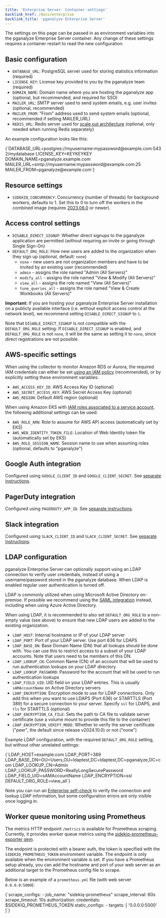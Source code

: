 ```yaml
---
title: 'Enterprise Server: Container settings'
backlink_href: /docs/enterprise
backlink_title: 'pganalyze Enterprise Server'
---
```



The settings on this page can be passed in as environment variables into the pganalyze Enterprise Server container. Any change of these settings requires a container restart to read the new configuration.

<ToC items={props.toc} />

## Basic configuration

* `DATABASE_URL`: PostgreSQL server used for storing statistics information (required)
* `LICENSE_KEY`: License key provided to you by the pganalyze team (required)
* `DOMAIN_NAME`: Domain name where you are hosting the pganalyze app (optional, but recommended, and required for SSO)
* `MAILER_URL`: SMTP server used to send system emails, e.g. user invites (optional, recommended)
* `MAILER_FROM`: "From" address used to send system emails (optional, recommended if setting MAILER_URL)
* `REDIS_URL`: Redis server used for [scale out architecture](/docs/enterprise/architecture) (optional, only needed when running Redis separately)

An example configuration looks like this:

<CodeBlock language="text">
{`DATABASE_URL=postgres://myusername:mypassword@example.com:5432/mydatabase
LICENSE_KEY=KEYKEYKEY
DOMAIN_NAME=pganalyze.example.com
MAILER_URL=smtp://myusername:mypassword@example.com:25
MAILER_FROM=pganalyze@example.com`}
</CodeBlock>

## Resource settings

* `SIDEKIQ_CONCURRENCY`: Concurrency (number of threads) for background workers, defaults to 1. Set this to 0 to turn off the workers in the combined image (requires [2023.06.0](/docs/enterprise/releases/2023-06-0) or newer).

## Access control settings

* `DISABLE_DIRECT_SIGNUP`: Whether direct signups to the pganalyze application are permitted (without requiring an invite or going through Single Sign-On)
* `DEFAULT_ORG_ROLE`: How new users are added to the organization when they sign up (optional, default: `none`)
  - `none` - new users are not organization members and have to be invited by an existing user (recommended)
  - `admin` - assigns the role named "Admin (All Servers)"
  - `modify_all` - assigns the role named "View & Modify (All Servers)"
  - `view_all` - assigns the role named "View (All Servers)"
  - `tune_queries_all` - assigns the role named "View & Create Workbooks (All Servers)"

**Important:** If you are hosting your pganalyze Enterprise Server installation on a publicly available interface (i.e. without explicit access control at the network level), we recommend setting `DISABLE_DIRECT_SIGNUP` to `1`.

Note that `DISABLE_DIRECT_SIGNUP` is not compatible with the `DEFAULT_ORG_ROLE` setting: If `DISABLE_DIRECT_SIGNUP` is enabled, and `DEFAULT_ORG_ROLE` is not `none`, it will be the same as setting it to `none`, since direct registrations are not possible.

## AWS-specific settings

When using the collector to monitor Amazon RDS or Aurora, the required IAM credentials can either be set [using an IAM policy](/docs/install/amazon_rds/iam_policy) (recommended), or by explicitly setting these environment variables:

* `AWS_ACCESS_KEY_ID`: AWS Access Key ID (optional)
* `AWS_SECRET_ACCESS_KEY`: AWS Secret Access Key (optional)
* `AWS_REGION`: Default AWS region (optional)

When using Amazon EKS with [IAM roles associated to a service account](https://docs.aws.amazon.com/eks/latest/userguide/specify-service-account-role.html), the following additional settings can be used:

* `AWS_ROLE_ARN`: Role to assume for AWS API access (automatically set by EKS)
* `AWS_WEB_IDENTITY_TOKEN_FILE`: Location of Web Identity token file (automatically set by EKS)
* `AWS_ROLE_SESSION_NAME`: Session name to use when assuming roles (optional, defaults to "pganalyze")

## Google Auth integration

Configured using `GOOGLE_CLIENT_ID` and `GOOGLE_CLIENT_SECRET`. See [separate instructions](/docs/enterprise/google-auth).

## PagerDuty integration

Configured using `PAGERDUTY_APP_ID`. See [separate instructions](/docs/enterprise/integrations).

## Slack integration

Configured using `SLACK_CLIENT_ID` and `SLACK_CLIENT_SECRET`. See [separate instructions](/docs/enterprise/integrations).

## LDAP configuration

pganalyze Enterprise Server can optionally support using an LDAP connection to verify user credentials, instead of using a username/password stored in the pganalyze database. When LDAP is enabled regular user authentication is turned off.

LDAP is commonly utilized when using Microsoft Active Directory on-premise. If possible we recommend using the [SAML integration](/docs/accounts/sso) instead, including when using Azure Active Directory.

When using LDAP, it is recommended to also set `DEFAULT_ORG_ROLE` to a non-empty value (see above)
to ensure that new LDAP users are added to the existing organization.

* `LDAP_HOST`: Internal hostname or IP of your LDAP server
* `LDAP_PORT`: Port of your LDAP server. Use port 636 for LDAPS
* `LDAP_BASE_DN`: Base Domain Name (DN) that all lookups should be done with. You can use this to restrict access to a subset of your LDAP accounts. Note that users need to be members of this DN.
* `LDAP_LOOKUP_CN`: Common Name (CN) of an account that will be used to run authentication lookups on your LDAP directory
* `LDAP_LOOKUP_PASSWORD`: Password for the account that will be used to run authentication lookups
* `LDAP_FIELD_UID`: UID field on your LDAP entries. This is usually `sAMAccountName` on Active Directory servers
* `LDAP_ENCRYPTION`: Encryption mode to use for LDAP connections. Only add this when you want to use LDAPS (Port 636) or STARTTLS (Port 389) for a secure connection to your server. Specify `ssl` for LDAPS, and `tls` for STARTTLS (optional)
* `LDAP_ENCRYPTION_CA_FILE`: Sets the path to CA file to validate server certificate (use a volume mount to provide this file to the container)
* `LDAP_ENCRYPTION_VERIFY_MODE`: Whether to verify the server certificate ("peer", the default since release v2024.10.0) or not ("none")

Example LDAP configuration, with the required `DEFAULT_ORG_ROLE` setting, but without other unrelated settings:

<CodeBlock language="text">
{`LDAP_HOST=example.com
LDAP_PORT=389
LDAP_BASE_DN=OU=Users,OU=ldaptest,DC=ldaptest,DC=pganalyze,DC=com
LDAP_LOOKUP_CN=Admin
LDAP_LOOKUP_PASSWORD=ReallyLongSecurePassword
LDAP_FIELD_UID=sAMAccountName
LDAP_ENCRYPTION=ssl
DEFAULT_ORG_ROLE=view_all`}
</CodeBlock>

Note you can run an [Enterprise self-check](/docs/enterprise/troubleshooting) to verify the connection and lookup LDAP information, but some configuration errors are only visible once logging in.

## Worker queue monitoring using Prometheus

The metrics HTTP endpoint `/metrics` is available for Prometheus scraping. Currently, it provides worker queue metrics using the [sidekiq-prometheus-exporter gem](https://github.com/Strech/sidekiq-prometheus-exporter).

The endpoint is protected with a bearer auth, the token is specified with the `SIDEKIQ_PROMETHEUS_TOKEN` environment variable. The endpoint is only available when the environment variable is set.
If you have a Prometheus setup already, you can add the hostname and port of your web server as an additional target to the Prometheus config file to scrape.

Below is an example of a `prometheus.yml` file (with web server `0.0.0.0:5000`):

<CodeBlock language="text">
{`scrape_configs:
  - job_name: "sidekiq-prometheus"
    scrape_interval: 60s
    scrape_timeout: 10s
    authorization:
      credentials: $SIDEKIQ_PROMETHEUS_TOKEN
    static_configs:
      - targets: [ '0.0.0.0:5000' ]`}
</CodeBlock>
